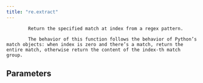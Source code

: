 ```yaml
---
title: "re.extract"
---
```


            Return the specified match at index from a regex pattern.

            The behavior of this function follows the behavior of Python’s match objects: when index is zero and there’s a match, return the entire match, otherwise return the content of the index-th match group.
            

## Parameters
<ParamField body="pattern" type="str | StringValue" required="true" >
</ParamField>

<ParamField body="index" type="int | IntegerValue" required="true" >
</ParamField>
